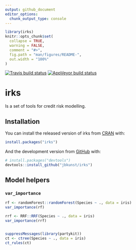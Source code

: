 ---
output: github_document
editor_options: 
  chunk_output_type: console
---

<!-- README.md is generated from README.Rmd. Please edit that file -->

```{r setup, include = FALSE}
library(irks)
knitr::opts_chunk$set(
  collapse = TRUE,
  warning = FALSE,
  comment = "#>",
  fig.path = "man/figures/README-",
  out.width = "100%"
)
```

[![Travis build status](https://travis-ci.org/jbkunst/irks.svg?branch=master)](https://travis-ci.org/jbkunst/irks)
[![AppVeyor build status](https://ci.appveyor.com/api/projects/status/github/jbkunst/irks?branch=master&svg=true)](https://ci.appveyor.com/project/jbkunst/irks)

# irks

Is a set of tools for credit risk modelling.

## Installation

You can install the released version of irks from [CRAN](https://CRAN.R-project.org) with:

``` r
install.packages("irks")
```

And the development version from [GitHub](https://github.com/) with:

``` r
# install.packages("devtools")
devtools::install_github("jbkunst/irks")
```

## Model helpers

### `var_importance`

```{r}
rf <- randomForest::randomForest(Species ~ ., data = iris)
var_importance(rf)

rrf <- RRF::RRF(Species ~ ., data = iris)
var_importance(rrf)


suppressMessages(library(partykit))
ct <- ctree(Species ~ ., data = iris)
ct_rules(ct)
```

